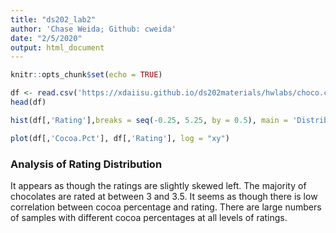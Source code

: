 ```yaml
---
title: "ds202_lab2"
author: 'Chase Weida; Github: cweida'
date: "2/5/2020"
output: html_document
---
```


```r
knitr::opts_chunk$set(echo = TRUE)
```


```r
df <- read.csv('https://xdaiisu.github.io/ds202materials/hwlabs/choco.csv')
head(df)

hist(df[,'Rating'],breaks = seq(-0.25, 5.25, by = 0.5), main = 'Distribution of Ratings')

plot(df[,'Cocoa.Pct'], df[,'Rating'], log = "xy")
```



### Analysis of Rating Distribution

It appears as though the ratings are slightly skewed left. The majority of chocolates are rated at between 3 and 3.5.
It seems as though there is low correlation between cocoa percentage and rating. There are large numbers of samples with different cocoa percentages at all levels of ratings.

